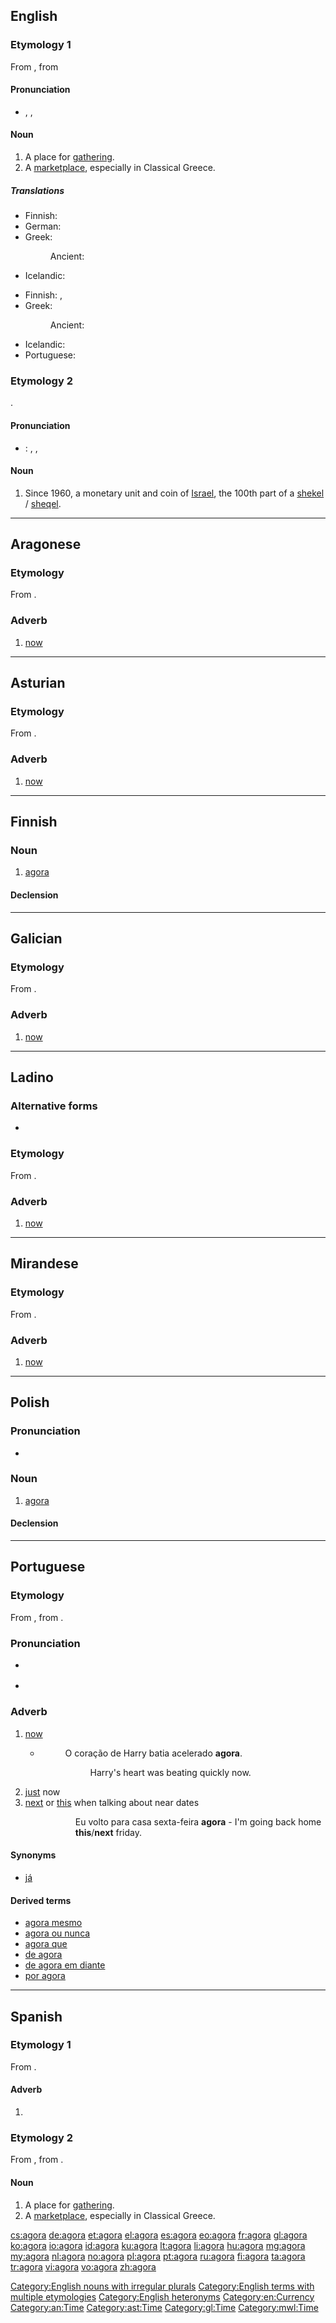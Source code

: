 {{also|ágora|αγορά|אגורה|Agora}}
==English==

===Etymology 1===
From {{etyl|la|en}}, from {{etyl|grc|en}} {{term|ἀγείρω||I gather, collect|tr=ageirō|lang=grc}}

====Pronunciation====
* {{a|UK}} {{enPR|ăgʹə-rə}}, {{IPA|/ˈæɡəɹə/}}, {{X-SAMPA|/"{g@r\@/}}

====Noun====
{{en-noun|pl=agorae|pl2=agoras}}

# A place for [[gathering]].
# A [[marketplace]], especially in Classical Greece.

=====Translations=====
{{trans-top|a place for gathering}}
* Finnish: {{t-|fi|kokouspaikka}}
* German: {{t+|de|Agora|f}}
* Greek:
*: Ancient: {{tø|grc|ἀγορά|f|tr=agora|sc=polytonic}}
{{trans-mid}}
* Icelandic: {{t-|is|samkomustaður|m}}
{{trans-bottom}}

{{trans-top|a marketplace}}
* Finnish: {{t+|fi|tori}}, {{t+|fi|agora}}
* Greek:
*: Ancient: {{tø|grc|ἀγορά|f|tr=agora|sc=polytonic}}
{{trans-mid}}
* Icelandic: {{t-|is|markaðstorg|n}}
* Portuguese: {{t+|pt|ágora|f}}
{{trans-bottom}}

===Etymology 2===
{{etyl|he|en}} {{term|אגורה|lang=he|tr=agorá}}.

====Pronunciation====
* {{a|UK}}: {{enPR|ăg'ə-räʹ}}, {{IPA|/ˌæɡəˈɹɑː/}}, {{X-SAMPA|/%{g@"r\A:/}}

====Noun====
{{en-noun|agoroth}}

# Since 1960, a monetary unit and coin of [[Israel]], the 100th part of a [[shekel]] / [[sheqel]].

[[Category:English nouns with irregular plurals]]
[[Category:English terms with multiple etymologies]]
[[Category:English heteronyms]]
[[Category:en:Currency]]

----

==Aragonese==

===Etymology===
From {{etyl|la|an}} {{term|hac|lang=la}} {{term|hora|lang=la}}.

===Adverb===
{{head|an|adverb}}

# [[now]]

[[Category:an:Time]]

----

==Asturian==

===Etymology===
From {{etyl|la|ast}} {{term|hac|lang=la}} {{term|hora|lang=la}}.

===Adverb===
{{head|ast|adverb}}

# [[now]]

[[Category:ast:Time]]

----

==Finnish==

===Noun===
{{fi-noun}}

# [[#English|agora]] {{gloss|marketplace in Classical Greece}}

====Declension====
{{fi-decl-kulkija|agor}}

----

==Galician==

===Etymology===
From {{etyl|la|gl}} {{term|hac|lang=la}} {{term|hora|lang=la}}.

===Adverb===
{{gl-adv}}

# [[now]]

[[Category:gl:Time]]

----

==Ladino==

===Alternative forms===
* {{l|lad|aora|sc=Latn}}

===Etymology===
From {{etyl|la|lad}} {{term|hac|lang=la}} {{term|hora|lang=la}}.

===Adverb===
{{lad-adv|l}}

# [[now]]

----

==Mirandese==

===Etymology===
From {{etyl|la|mwl}} {{term|hac|lang=la}} {{term|hora|lang=la}}.

===Adverb===
{{head|mwl|adverb}}

# [[now]]

[[Category:mwl:Time]]

----

==Polish==
{{wikipedia|lang=pl}}

===Pronunciation===
* {{audio|Pl-agora.ogg|Audio}}

===Noun===
{{pl-noun|f}}

# [[#English|agora]] {{gloss|marketplace in Classical Greece}}

====Declension====
{{pl-decl-noun-f|ago|r}}

----

==Portuguese==

===Etymology===
From {{etyl|roa-ptg|pt}} {{term|agora|lang=roa-ptg}}, from {{etyl|la|pt}} {{term|hac|lang=la}} {{term|hora|lang=la}}.

===Pronunciation===
* {{a|Brazil}} {{IPA|/a.ˈgɔ.ɾa/|/a.ˈgɔ.ɾɐ/|lang=pt}}
* {{hyphenation|a|go|ra}}

===Adverb===
{{pt-adv|-}}

# [[now]]
#* {{RQ:Harry Potter|5|pt-BR|page=434}}
#*: O coração de Harry batia acelerado '''agora'''.
#*:: Harry's heart was beating quickly now.
# [[just]] now
# [[next]] or [[this]] when talking about near dates
#:: Eu volto para casa sexta-feira '''agora''' - I'm going back home '''this'''/'''next''' friday.

====Synonyms====
* {{sense|now}} [[já]]

====Derived terms====
* [[agora mesmo]]
* [[agora ou nunca]]
* [[agora que]]
* [[de agora]]
* [[de agora em diante]]
* [[por agora]]

----

==Spanish==

===Etymology 1===
From {{etyl|la|es}} {{term|hac|lang=la}} {{term|hora|lang=la}}.

====Adverb====
{{es-adv}}

# {{obsolete form of|ahora|lang=es}}

===Etymology 2===
From {{etyl|la|es}}, from {{etyl|grc|es}} {{term|ἀγορά||meeting, market|tr=agora|lang=grc}}.

====Noun====
{{es-noun|f}}

# A place for [[gathering]].
# A [[marketplace]], especially in Classical Greece.

[[cs:agora]]
[[de:agora]]
[[et:agora]]
[[el:agora]]
[[es:agora]]
[[eo:agora]]
[[fr:agora]]
[[gl:agora]]
[[ko:agora]]
[[io:agora]]
[[id:agora]]
[[ku:agora]]
[[lt:agora]]
[[li:agora]]
[[hu:agora]]
[[mg:agora]]
[[my:agora]]
[[nl:agora]]
[[no:agora]]
[[pl:agora]]
[[pt:agora]]
[[ru:agora]]
[[fi:agora]]
[[ta:agora]]
[[tr:agora]]
[[vi:agora]]
[[vo:agora]]
[[zh:agora]]